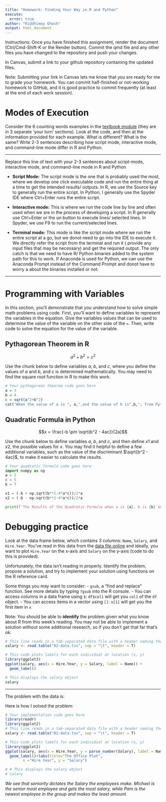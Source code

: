 ```yaml
---
title: "Homework: Finding Your Way in R and Python"
execute:
  error: true
author: "Riddhimoy Ghosh"
output: html_document
---
```


Instructions: Once you have finished this assignment, render the document (Ctrl/Cmd-Shift-K or the Render button). Commit the qmd file and any other files you have changed to the repository and push your changes.

In Canvas, submit a link to your github repository containing the updated files.

Note: Submitting your link in Canvas lets me know that you are ready for me to grade your homework. You can commit half-finished or not-working homework to GitHub, and it is good practice to commit frequently (at least at the end of each work session).

# Modes of Execution

Consider the 6 counting words examples in the [textbook module](https://srvanderplas.github.io/stat-computing-r-python/part-tools/04-scripts-notebooks.html#a-short-history-of-talking-to-computers) (they are in 3 separate 'your turn' sections). Look at the code, and then at the information provided for each example. What is different? What is the same? Write 2-3 sentences describing how script mode, interactive mode, and command-line mode differ in R and Python.

------------------------------------------------------------------------

Replace this line of text with your 2-3 sentences about script-mode, interactive mode, and command-line mode in R and Python

-   **Script Mode:** The script mode is the one that is probably used the most, where we develop one click executable code and run the entire thing at a time to get the intended results/ outputs. In R, we use the Source key to generally run the entire script. In Python, I generally use the Spyder IDE where Ctrl+Enter runs the entire script.

-   **Interactive mode:** This is where we run the code line by line and often used when we are in the process of developing a script. In R generally use Ctrl+Enter or the un button to execute lines/ selected lines. In Spyder, we use F9 to run the current/selected lines.

-   **Terminal mode:** This mode is like the script mode where we run the entire script at a go, but we donot need to go into the IDE to execute it. We directly refer the script from the terminal and run it ( provide any input files that may be necessary) and get the required output. The only catch is that we need to have R/ Python binaries added to the system path for this to work. If Anaconda is used for Python, we can use the Anaconda Prompt instead of the Command Prompt and donot have to worry a about the binaries installed or not.

------------------------------------------------------------------------

# Programming with Variables

In this section, you'll demonstrate that you understand how to solve simple math problems using code. First, you'll want to define variables to represent the variables in the equation. Give the variables values that can be used to determine the value of the variable on the other side of the `=`. Then, write code to solve the equation for the value of the variable.

## Pythagorean Theorem in R

$$a^2 + b^2 = c^2$$

Use the chunk below to define variables $a$, $b$, and $c$, where you define the values of $a$ and $b$, and $c$ is determined mathematically. You may need to find the square root function in R to make this work.

```r
# Your pythagorean theorem code goes here
a = 3
b = 4
c = sqrt(a^2+b^2)
cat("When the value of a is ", a,",and the value of b is",b,"; from Pythagorean Theorem we get the value of c to be", c,".")

```

## Quadratic Formula in Python

$$x = \frac{-b \pm \sqrt{b^2 - 4ac}}{2a}$$

Use the chunk below to define variables $a$, $b$, and $c$, and then define $x1$ and $x2$, the possible values for $x$. You may find it helpful to define a few additional variables, such as the value of the discriminant $\sqrt{b^2 - 4ac}$, to make it easier to calculate the results.

```python
# Your quadratic formula code goes here
import numpy as np
a = 2
c = 5
b = 7

x1 = (-b + np.sqrt(b**2-4*a*c))/2*a
x2 = (-b - np.sqrt(b**2-4*a*c))/2*a

print(f'The Results of the Quadratic Formula when a is {a}, b is {b} and c is {c} is given by x1 = {x1} and x2={x2}')

```

# Debugging practice

Look at the data frame below, which contains 3 columns: `Name`, `Salary`, and `Hire.Year`. You've read in this data from the [data file online](https://github.com/unl-statistics/stat850/blob/main/homework/02-data.tsv) and ideally, you want to plot `Hire.Year` on the x-axis and `Salary` on the y-axis (code to do this is provided).

Unfortunately, the data isn't reading in properly. Identify the problem, propose a solution, and try to implement your solution using functions on the R reference card.

Some things you may want to consider: - `gsub`, a "find and replace" function. See more details by typing `?gsub` into the R console. - You can access columns in a data frame using `$`: `df$col1` will get you `col1` of the `df` object. - You can access items in a vector using `[]`: `x[1]` will get you the first item in `x`

Note: You should be able to **identify** the problem given what you know about R from this week's reading. You may not be able to implement a solution without some additional research, so if you don't get that far that's ok.

```r
# This line reads in a tab-separated data file with a header naming the columns
salary <- read.table("02-data.tsv", sep = "\t", header = T)

# This code plots labels for each individual at location (x, y)
library(ggplot2)
ggplot(salary, aes(x = Hire.Year, y = Salary, label = Name)) + 
  geom_label()

# This displays the salary object
salary
```

------------------------------------------------------------------------

The problem with the data is:

Here is how I solved the problem:

```r
# Your implementation code goes here
library(readr)
library(ggplot2)
# This line reads in a tab-separated data file with a header naming the columns
salary <- read.table("02-data.tsv", sep = "\t", header = T)

# This code plots labels for each individual at location (x, y)
library(ggplot2)
ggplot(salary, aes(x = Hire.Year, y = parse_number(Salary), label = Name)) +
  geom_label()+labs(title="The Office Plot",
        x ="Hire Year", y = "Salary")

# # This displays the salary object
# salary

```

*We see that seniority dictates the Salary the employees make. Michael is the senior most employee and gets the most salary, while Pam is the newest employee in the group and makes the least amount.*
